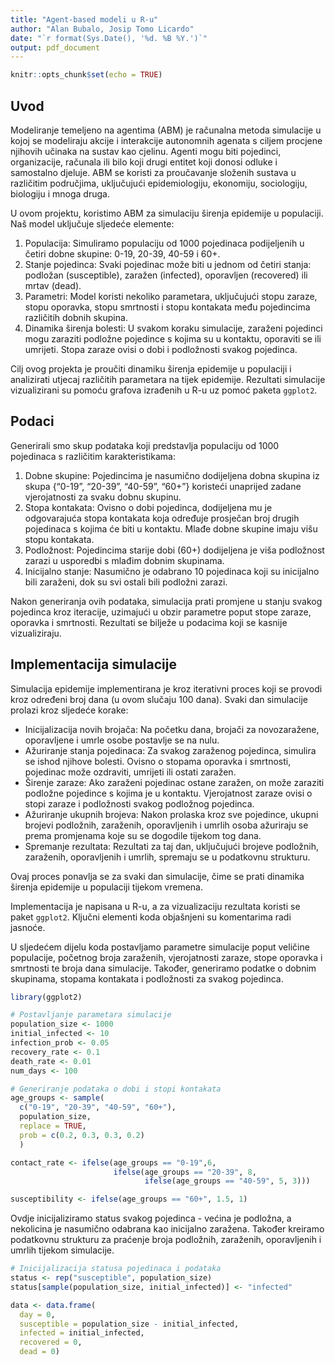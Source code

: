```yaml
---
title: "Agent-based modeli u R-u"
author: "Alan Bubalo, Josip Tomo Licardo"
date: "`r format(Sys.Date(), '%d. %B %Y.')`"
output: pdf_document
---
```


```r
knitr::opts_chunk$set(echo = TRUE)
```

## Uvod

Modeliranje temeljeno na agentima (ABM) je računalna metoda simulacije u kojoj se modeliraju akcije i interakcije autonomnih agenata s ciljem procjene njihovih učinaka na sustav kao cjelinu. Agenti mogu biti pojedinci, organizacije, računala ili bilo koji drugi entitet koji donosi odluke i samostalno djeluje. ABM se koristi za proučavanje složenih sustava u različitim područjima, uključujući epidemiologiju, ekonomiju, sociologiju, biologiju i mnoga druga.

U ovom projektu, koristimo ABM za simulaciju širenja epidemije u populaciji. Naš model uključuje sljedeće elemente:

1. Populacija: Simuliramo populaciju od 1000 pojedinaca podijeljenih u četiri dobne skupine: 0-19, 20-39, 40-59 i 60+.
2. Stanje pojedinca: Svaki pojedinac može biti u jednom od četiri stanja: podložan (susceptible), zaražen (infected), oporavljen (recovered) ili mrtav (dead).
3. Parametri: Model koristi nekoliko parametara, uključujući stopu zaraze, stopu oporavka, stopu smrtnosti i stopu kontakata među pojedincima različitih dobnih skupina.
4. Dinamika širenja bolesti: U svakom koraku simulacije, zaraženi pojedinci mogu zaraziti podložne pojedince s kojima su u kontaktu, oporaviti se ili umrijeti. Stopa zaraze ovisi o dobi i podložnosti svakog pojedinca.

Cilj ovog projekta je proučiti dinamiku širenja epidemije u populaciji i analizirati utjecaj različitih parametara na tijek epidemije. Rezultati simulacije vizualizirani su pomoću grafova izrađenih u R-u uz pomoć paketa `ggplot2`.

## Podaci

Generirali smo skup podataka koji predstavlja populaciju od 1000 pojedinaca s različitim karakteristikama:

1. Dobne skupine: Pojedincima je nasumično dodijeljena dobna skupina iz skupa {"0-19", "20-39", "40-59", "60+"} koristeći unaprijed zadane vjerojatnosti za svaku dobnu skupinu.
2. Stopa kontakata: Ovisno o dobi pojedinca, dodijeljena mu je odgovarajuća stopa kontakata koja određuje prosječan broj drugih pojedinaca s kojima će biti u kontaktu. Mlađe dobne skupine imaju višu stopu kontakata.
3. Podložnost: Pojedincima starije dobi (60+) dodijeljena je viša podložnost zarazi u usporedbi s mlađim dobnim skupinama.
4. Inicijalno stanje: Nasumično je odabrano 10 pojedinaca koji su inicijalno bili zaraženi, dok su svi ostali bili podložni zarazi.

Nakon generiranja ovih podataka, simulacija prati promjene u stanju svakog pojedinca kroz iteracije, uzimajući u obzir parametre poput stope zaraze, oporavka i smrtnosti. Rezultati se bilježe u podacima koji se kasnije vizualiziraju.

## Implementacija simulacije

Simulacija epidemije implementirana je kroz iterativni proces koji se provodi kroz određeni broj dana (u ovom slučaju 100 dana). Svaki dan simulacije prolazi kroz sljedeće korake:

* Inicijalizacija novih brojača: Na početku dana, brojači za novozaražene, oporavljene i umrle osobe postavlje se na nulu.
* Ažuriranje stanja pojedinaca: Za svakog zaraženog pojedinca, simulira se ishod njihove bolesti. Ovisno o stopama oporavka i smrtnosti, pojedinac može ozdraviti, umrijeti ili ostati zaražen.
* Širenje zaraze: Ako zaraženi pojedinac ostane zaražen, on može zaraziti podložne pojedince s kojima je u kontaktu. Vjerojatnost zaraze ovisi o stopi zaraze i podložnosti svakog podložnog pojedinca.
* Ažuriranje ukupnih brojeva: Nakon prolaska kroz sve pojedince, ukupni brojevi podložnih, zaraženih, oporavljenih i umrlih osoba ažuriraju se prema promjenama koje su se dogodile tijekom tog dana.
* Spremanje rezultata: Rezultati za taj dan, uključujući brojeve podložnih, zaraženih, oporavljenih i umrlih, spremaju se u podatkovnu strukturu.

Ovaj proces ponavlja se za svaki dan simulacije, čime se prati dinamika širenja epidemije u populaciji tijekom vremena.

Implementacija je napisana u R-u, a za vizualizaciju rezultata koristi se paket `ggplot2`. Ključni elementi koda objašnjeni su komentarima radi jasnoće.

\bigskip

U sljedećem dijelu koda postavljamo parametre simulacije poput veličine populacije, početnog broja zaraženih, vjerojatnosti zaraze, stope oporavka i smrtnosti te broja dana simulacije. Također, generiramo podatke o dobnim skupinama, stopama kontakata i podložnosti za svakog pojedinca.

```r
library(ggplot2)

# Postavljanje parametara simulacije 
population_size <- 1000
initial_infected <- 10
infection_prob <- 0.05
recovery_rate <- 0.1  
death_rate <- 0.01
num_days <- 100

# Generiranje podataka o dobi i stopi kontakata
age_groups <- sample(
  c("0-19", "20-39", "40-59", "60+"),
  population_size,
  replace = TRUE,
  prob = c(0.2, 0.3, 0.3, 0.2)
  )

contact_rate <- ifelse(age_groups == "0-19",6,
                       ifelse(age_groups == "20-39", 8,
                              ifelse(age_groups == "40-59", 5, 3)))

susceptibility <- ifelse(age_groups == "60+", 1.5, 1)
```

\bigskip

Ovdje inicijaliziramo status svakog pojedinca - većina je podložna, a nekolicina je nasumično odabrana kao inicijalno zaražena. Također kreiramo podatkovnu strukturu za praćenje broja podložnih, zaraženih, oporavljenih i umrlih tijekom simulacije.

```r
# Inicijalizacija statusa pojedinaca i podataka  
status <- rep("susceptible", population_size)
status[sample(population_size, initial_infected)] <- "infected"

data <- data.frame(
  day = 0,
  susceptible = population_size - initial_infected,
  infected = initial_infected,
  recovered = 0,
  dead = 0)
```



